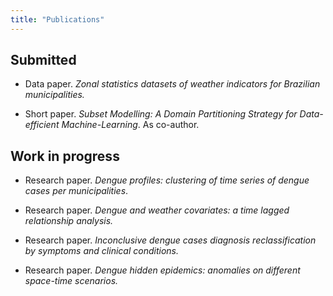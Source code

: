 ```yaml
---
title: "Publications"
---
```


## Submitted

-   Data paper. *Zonal statistics datasets of weather indicators for Brazilian municipalities.*

-   Short paper. *Subset Modelling: A Domain Partitioning Strategy for Data-efficient Machine-Learning*. As co-author.

## Work in progress

-   Research paper. *Dengue profiles: clustering of time series of dengue cases per municipalities*.

-   Research paper. *Dengue and weather covariates: a time lagged relationship analysis.*

-   Research paper. *Inconclusive dengue cases diagnosis reclassification by symptoms and clinical conditions.*

-   Research paper. *Dengue hidden epidemics: anomalies on different space-time scenarios.*
